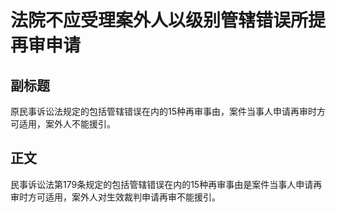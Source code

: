 # 法院不应受理案外人以级别管辖错误所提再审申请
## 副标题
原民事诉讼法规定的包括管辖错误在内的15种再审事由，案件当事人申请再审时方可适用，案外人不能援引。
## 正文
民事诉讼法第179条规定的包括管辖错误在内的15种再审事由是案件当事人申请再审时方可适用，案外人对生效裁判申请再审不能援引。